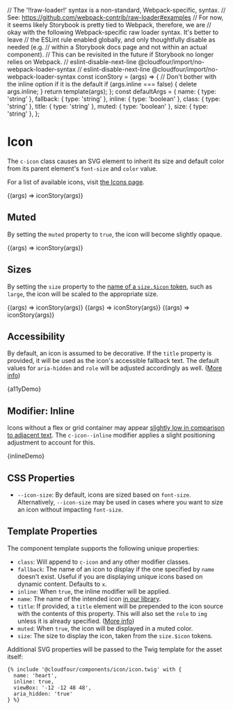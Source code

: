 // The '!!raw-loader!' syntax is a non-standard, Webpack-specific, syntax.
// See: https://github.com/webpack-contrib/raw-loader#examples
// For now, it seems likely Storybook is pretty tied to Webpack, therefore, we are
// okay with the following Webpack-specific raw loader syntax. It's better to leave
// the ESLint rule enabled globally, and only thoughtfully disable as needed (e.g.
// within a Storybook docs page and not within an actual component).
// This can be revisited in the future if Storybook no longer relies on Webpack.
// eslint-disable-next-line @cloudfour/import/no-webpack-loader-syntax
// eslint-disable-next-line @cloudfour/import/no-webpack-loader-syntax
const iconStory = (args) => {
  // Don't bother with the inline option if it is the default
  if (args.inline === false) {
    delete args.inline;
  }
  return template(args);
};
const defaultArgs = {
  name: { type: 'string' },
  fallback: { type: 'string' },
  inline: { type: 'boolean' },
  class: { type: 'string' },
  title: { type: 'string' },
  muted: { type: 'boolean' },
  size: { type: 'string' },
};


<Meta title="Components/Icon" />

# Icon

The `c-icon` class causes an SVG element to inherit its size and default color from its parent element's `font-size` and `color` value.

For a list of available icons, visit [the Icons page](/docs/design-icons--page).

<Canvas>
  <Story
    name="Basic"
    args={{
      name: 'heart',
      inline: false,
    }}
    argTypes={defaultArgs}
  >
    {(args) => iconStory(args)}
  </Story>
</Canvas>

## Muted

By setting the `muted` property to `true`, the icon will become slightly opaque.

<Canvas>
  <Story
    name="Muted"
    args={{
      name: 'heart',
      inline: false,
      muted: true,
    }}
    argTypes={defaultArgs}
  >
    {(args) => iconStory(args)}
  </Story>
</Canvas>

## Sizes

By setting the `size` property to the [name of a `size.$icon` token](/docs/design-tokens-size--page), such as `large`, the icon will be scaled to the appropriate size.

<Canvas>
  <Story
    name="Medium Size"
    args={{
      name: 'heart',
      size: 'medium',
    }}
    argTypes={defaultArgs}
  >
    {(args) => iconStory(args)}
  </Story>
  <Story
    name="Large Size"
    args={{
      name: 'heart',
      size: 'large',
    }}
    argTypes={defaultArgs}
  >
    {(args) => iconStory(args)}
  </Story>
  <Story
    name="X-Large Size"
    args={{
      name: 'heart',
      size: 'x-large',
    }}
    argTypes={defaultArgs}
  >
    {(args) => iconStory(args)}
  </Story>
</Canvas>

## Accessibility

By default, an icon is assumed to be decorative. If the `title` property is provided, it will be used as the icon's accessible fallback text. The default values for `aria-hidden` and `role` will be adjusted accordingly as well. ([More info](https://css-tricks.com/accessible-svgs/#aa-example-1-standalone-icon-meaningful))

<Canvas>
  <Story
    name="Accessibility"
    parameters={{ docs: { source: { code: a11yDemoSource } } }}
  >
    {a11yDemo}
  </Story>
</Canvas>

## Modifier: Inline

Icons without a flex or grid container may appear [slightly low in comparison to adjacent text](https://cloudfour.com/thinks/some-imaginary-css/#align-to-typeface-median). The `c-icon--inline` modifier applies a slight positioning adjustment to account for this.

<Canvas>
  <Story
    name="Inline"
    parameters={{ docs: { source: { code: inlineDemoSource } } }}
  >
    {inlineDemo}
  </Story>
</Canvas>

## CSS Properties

- `--icon-size`: By default, icons are sized based on `font-size`. Alternatively, `--icon-size` may be used in cases where you want to size an icon without impacting `font-size`.

## Template Properties

The component template supports the following unique properties:

- `class`: Will append to `c-icon` and any other modifier classes.
- `fallback`: The name of an icon to display if the one specified by `name` doesn't exist. Useful if you are displaying unique icons based on dynamic content. Defaults to `x`.
- `inline`: When `true`, the inline modifier will be applied.
- `name`: The name of the intended icon [in our library](/docs/design-icons--page).
- `title`: If provided, a `title` element will be prepended to the icon source with the contents of this property. This will also set the `role` to `img` unless it is already specified. ([More info](https://css-tricks.com/accessible-svgs/#aa-example-1-standalone-icon-meaningful))
- `muted`: When `true`, the icon will be displayed in a muted color.
- `size`: The size to display the icon, taken from the `size.$icon` tokens.

Additional SVG properties will be passed to the Twig template for the asset itself:

```twig
{% include '@cloudfour/components/icon/icon.twig' with {
  name: 'heart',
  inline: true,
  viewBox: '-12 -12 48 48',
  aria_hidden: 'true'
} %}
```

